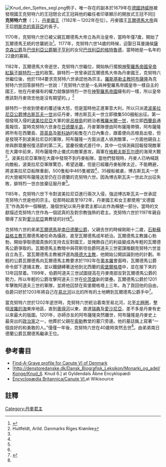 {{noteTA|G1=德国地名}}
[[File:Knud_den_Sjettes_segl.png|thumb]]例子，唯一存在的副本於1879年在[[德國|德國]][[詩威林|詩威林]]被發現國王克努特六的王冠閉合式王冠與他的繼任者印章顯示的開放式王冠不同]]
'''克努特六世'''（{{lang-da| '''Knud Valdemarsøn'''}}；{{bd|1163年||1202年|11月12日|catIdx=K}}），[[丹麥國王|丹麥國王]]（1182年－1202年在位）。丹麥國王[[瓦爾德馬一世_(丹麥)|瓦爾德馬大帝]]與王后[[明斯克的索菲亞|明斯克的索菲亞]]的長子。

1170年，克努特六世已被父親瓦爾德馬大帝立為共治皇帝，當時年僅7歲，開始了瓦爾德馬王統的世襲統治<ref name=britannica>{{cite web|url= https://en.wikisource.org/wiki/1911_Encyclop%C3%A6dia_Britannica/Canute_VI.|title= Canute VI (king of Denmark)|author= <!--Staff writer(s); no by-line.-->|date= |website= |publisher= Encyclopaedia Britannica|accessdate= 4 March 2014|archive-date= 2022-05-17|archive-url= https://web.archive.org/web/20220517144343/https://en.wikisource.org/wiki/1911_Encyclop%C3%A6dia_Britannica/Canute_VI.}}</ref>。1177年，克努特六世14歲的時候，迎娶日耳曼諸侯[[薩克森公爵|薩克森公爵]]及[[巴伐利亞公爵|巴伐利亞公爵]][[獅子亨利|獅子亨利]]的女兒[[巴伐利亞的格特魯德|巴伐利亞的格特魯德]]，當時她是一名年約22歲的寡婦。

1182年，瓦爾德馬大帝逝世，克努特六世繼位，開始執行擺脫[[神聖羅馬帝國皇帝|神聖羅馬帝國皇帝]][[腓特烈一世_(神聖羅馬帝國)|紅鬍子腓特烈一世]]的政策。腓特烈一世曾承認瓦爾德馬大帝為丹麥國王，克努特六世繼位後，他於1184要求克努特六世承認他為宗主。[[羅斯基勒主教|羅斯基勒主教]][[阿布薩隆|阿布薩隆]]為克努特六世回答腓特烈一世說：「克努特六世是一名與神聖羅馬帝國皇帝一樣自主的國王，他在丹麥擁有的權力就像腓特烈一世在[[神聖羅馬帝國|神聖羅馬帝國]]擁有的一樣，所以皇帝應該對丹麥效忠他是沒有期望的。」<ref name="Huitfeldt">Huitfeldt, Arild. Danmarks Riges Krønike</ref>

腓特烈一世收到使者的覆述後大怒，但是當時他正進軍意大利，所以只派遣[[波美拉尼亞公爵|波美拉尼亞公爵]][[博古斯瓦夫一世|博古斯瓦夫一世]]出征丹麥，博古斯瓦夫一世立即徵集500艘船出征。第一個發現入侵的[[波美拉尼亞|波美拉尼亞]]大軍的是[[呂根島|呂根島]]的統治者[[雅羅米爾一世|雅羅米爾一世]]，他立即[[西蘭島|西蘭島]]通風報信，當時克努特六世身在[[日德蘭半島|日德蘭半島]]，丹麥軍隊便由阿布薩隆帶領，阿布薩隆將所有在西蘭島、[[菲英島|菲英島]]及[[斯科訥|斯科訥]]的船隻在六日內集合，跟着便向呂根島出發，但是發現不到波美拉尼亞的軍隊，阿布薩隆一方面派遣人偵測敵軍，一方面他親自上岸與群眾慶祝復活節的第二天。當慶祝儀式進行中，其中一位偵測員回報發現敵軍在大霧中前來，阿布薩隆停止儀式向敵軍進攻，兩軍在[[格赖夫斯瓦尔德|格赖夫斯瓦尔德]]的海灣大戰<ref name="Huitfeldt"/>。波美拉尼亞軍隊在大霧中發現不到丹麥船隊，當他們發現時，丹麥人已吶喊跳向敵船，波美拉尼亞軍隊驚恐，希望逃離，但是已經離丹麥船隊太近，不能轉避，將波美拉尼亞船隊重創，500隻船中465隻被毀<ref name="britannica"/>，35艘船被虜，博古斯瓦夫一世的大營被阿布薩隆送至仍在日德蘭的克努特六世。因為博古斯瓦夫一世此次出征失敗，腓特烈一世亦放棄征服丹麥<ref name="Huitfeldt"/>。

1185年，克努特六世下令對波美拉尼亞進行兩次入侵，強迫博古斯瓦夫一世承認克努特六世是他的宗主。從那時起直至1972年，丹麥國王和女王都使用“文德國王”作為其中一個稱號，幾個世紀以來丹麥君主都以此作為稱號一部分。當時的文獻描述克努特六世作為一個認真的及對宗教強熱的君主。克努特六世於1197年親自領導了反對[[愛沙尼亞|愛沙尼亞]]異教徒的討伐<ref name="Huitfeldt"/>。

克努特六世的弟弟[[瓦爾德馬二世|瓦爾德馬]]是[[南日德蘭公爵|南日德蘭公爵]]，父親去世的時候剛剛十二歲，[[石勒蘇益格主教|石勒蘇益格主教]]瓦爾德馬被任命為攝政，直至瓦爾德馬成年統治。瓦爾德馬主教雄心勃勃，開始爭取德國貴族的支持去反對國王，並掩飾自己的利益變成為年輕的瓦爾德馬公爵爭取的。瓦爾德馬主教暗中與荷斯坦伯爵阿道夫三世密謀推翻克努特六世並自立為王。當瓦爾德馬主教被評選為[[隆德大主教|隆德大主教]]，他開始公開談論到他的計劃。年輕的公爵瓦爾德馬向瓦爾德馬主教要求於1192年在[[奧本羅|奧本羅]]會面時，瓦爾德馬公爵命令部下逮捕主教，並以鐵鏈縛著送他到北西蘭的[[索堡爾格塔|索堡爾格塔]]中，並在接下來的13年囚禁着。1199年，伯爵阿道夫三世試圖提高在丹麥南部反對瓦爾德馬公爵的勢力，所以年輕的公爵攻擊阿道夫三世在[[伦茨堡_(德国)|伦茨堡]]新的堡壘。瓦爾德馬公爵於1201年擊敗阿道夫三世的軍隊，並將他囚禁在索堡爾格塔上三年。為了買回他的自由，伯爵只好於1203年將自己在[[易北河|易北河]]以北的所有的土地轉到瓦爾德馬公爵手中<ref name="Historie">{{cite web|url= http://www.perbenny.dk/dan2.html|title= Brudstykker af Danmarks historie (III)|website= www.perbenny.dk|access-date= 2016-08-07|archive-url= https://web.archive.org/web/20160316101601/http://www.perbenny.dk/dan2.html|archive-date= 2016-03-16|dead-url= yes}}</ref>。

當克努特六世於1202年逝世時，克努特六世統治着南至易北河，北至[[北極圈|北極圈]]，整個[[波羅的海|波羅的海]]東岸地區，直到[[奧得河|奧得河]]以東，直達[[瑞典|瑞典]]及[[愛沙尼亞|愛沙尼亞]]，差不多是丹麥有史以來最大的版圖。1201年，亦師亦友的阿布薩隆突然離世，阿布薩隆是丹麥史上最突出的[[政治家|政治家]]之一，他葬於父親在[[索勒|索勒]]教堂的墓穴旁邊。他的墓誌銘上寫著“一個良好的和勇敢的人。”僅僅一年後，克努特六世在40歲時突然去世<ref name="Historie"/>。由弟弟南日德蘭公爵瓦爾德馬繼承王位。

== 參考書目 ==
* [http://www.findagrave.com/cgi-bin/fg.cgi?page=gr&GRid=96884837  Find-A-Grave profile for Canute VI of Denmark]{{Wayback|url=http://www.findagrave.com/cgi-bin/fg.cgi?page=gr&GRid=96884837 |date=20160319181342 }}
*[http://denstoredanske.dk/Dansk_Biografisk_Leksikon/Monarki_og_adel/Konge/Knud_6. Knud 6.]{{Wayback|url=http://denstoredanske.dk/Dansk_Biografisk_Leksikon/Monarki_og_adel/Konge/Knud_6. |date=20160808132328 }} at Gyldendals Åbne Encyklopædi
*[https://en.wikisource.org/wiki/1911_Encyclop%C3%A6dia_Britannica/Canute_VI.1911 Encyclopædia Britannica/Canute VI.]{{dead link|date=2017年11月 |bot=InternetArchiveBot |fix-attempted=yes }}at Wikisource

== 註釋 ==
{{commonscat-inline|Canute VI of Denmark}}
{{reflist}}

{{s-start}}
{{s-hou|[[埃斯特德遜王朝|埃斯特德遜王朝]]||約1163年|1202年|11月12日|name=克努特六世}}
{{s-reg}}
{{s-bef|before=[[瓦爾德馬一世_(丹麥)|瓦爾德馬大帝]]}}
{{s-ttl|title=[[丹麥國王|丹麥國王]]|years=1182年–1202年|}}
{{s-aft|rows=1|after=[[瓦爾德馬二世|瓦爾德馬二世]]}}
{{s-end}}

{{丹麥君主}}
{{Authority control}}
{{DEFAULTSORT:Canute 06 Of Denmark}}

[[Category:丹麥君主|Category:丹麥君主]]